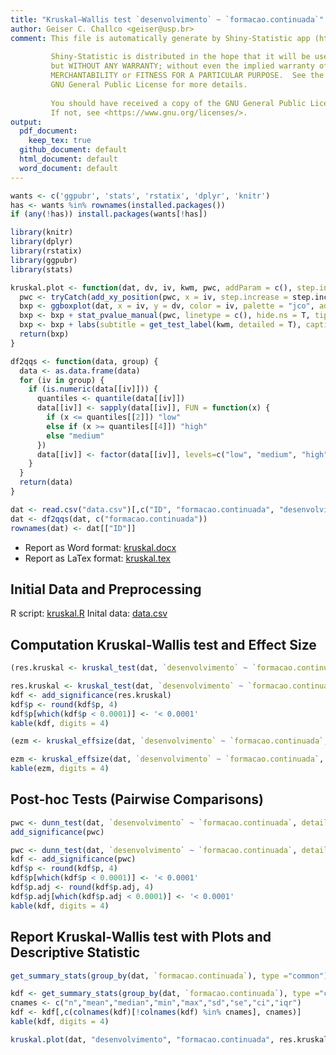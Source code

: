 ```yaml
---
title: "Kruskal–Wallis test `desenvolvimento` ~ `formacao.continuada`"
author: Geiser C. Challco <geiser@usp.br>
comment: This file is automatically generate by Shiny-Statistic app (https://statistic.geiser.tech/)
         
         Shiny-Statistic is distributed in the hope that it will be useful,
         but WITHOUT ANY WARRANTY; without even the implied warranty of
         MERCHANTABILITY or FITNESS FOR A PARTICULAR PURPOSE.  See the
         GNU General Public License for more details.
         
         You should have received a copy of the GNU General Public License.
         If not, see <https://www.gnu.org/licenses/>.
output:
  pdf_document:
    keep_tex: true
  github_document: default
  html_document: default
  word_document: default
---
```


```r
wants <- c('ggpubr', 'stats', 'rstatix', 'dplyr', 'knitr')
has <- wants %in% rownames(installed.packages())
if (any(!has)) install.packages(wants[!has])

library(knitr)
library(dplyr)
library(rstatix)
library(ggpubr)
library(stats)

kruskal.plot <- function(dat, dv, iv, kwm, pwc, addParam = c(), step.increase = 0.005) {
  pwc <- tryCatch(add_xy_position(pwc, x = iv, step.increase = step.increase), error = function(e) NULL)
  bxp <- ggboxplot(dat, x = iv, y = dv, color = iv, palette = "jco", add=addParam)
  bxp <- bxp + stat_pvalue_manual(pwc, linetype = c(), hide.ns = T, tip.length = 0)
  bxp <- bxp + labs(subtitle = get_test_label(kwm, detailed = T), caption = get_pwc_label(pwc))
  return(bxp)
}

df2qqs <- function(data, group) {
  data <- as.data.frame(data)
  for (iv in group) {
    if (is.numeric(data[[iv]])) {
      quantiles <- quantile(data[[iv]])
      data[[iv]] <- sapply(data[[iv]], FUN = function(x) {
        if (x <= quantiles[[2]]) "low"
        else if (x >= quantiles[[4]]) "high"
        else "medium"
      })
      data[[iv]] <- factor(data[[iv]], levels=c("low", "medium", "high"))
    }
  }
  return(data)
}

dat <- read.csv("data.csv")[,c("ID", "formacao.continuada", "desenvolvimento")]
dat <- df2qqs(dat, c("formacao.continuada"))
rownames(dat) <- dat[["ID"]]
```

* Report as Word format: [kruskal.docx](kruskal.docx)
* Report as LaTex format: [kruskal.tex](kruskal.tex)

## Initial Data and Preprocessing

R script: [kruskal.R](kruskal.R)
Inital data: [data.csv](data.csv)


## Computation Kruskal-Wallis test and Effect Size

```r
(res.kruskal <- kruskal_test(dat, `desenvolvimento` ~ `formacao.continuada`))
```

```r
res.kruskal <- kruskal_test(dat, `desenvolvimento` ~ `formacao.continuada`)
kdf <- add_significance(res.kruskal)
kdf$p <- round(kdf$p, 4)
kdf$p[which(kdf$p < 0.0001)] <- '< 0.0001'
kable(kdf, digits = 4)
```

```r
(ezm <- kruskal_effsize(dat, `desenvolvimento` ~ `formacao.continuada`, ci = TRUE))
```

```r
ezm <- kruskal_effsize(dat, `desenvolvimento` ~ `formacao.continuada`, ci = TRUE)
kable(ezm, digits = 4)
```

## Post-hoc Tests (Pairwise Comparisons)

```r
pwc <- dunn_test(dat, `desenvolvimento` ~ `formacao.continuada`, detailed=T, p.adjust.method = "bonferroni")
add_significance(pwc)
```

```r
pwc <- dunn_test(dat, `desenvolvimento` ~ `formacao.continuada`, detailed=T, p.adjust.method = "bonferroni")
kdf <- add_significance(pwc)
kdf$p <- round(kdf$p, 4)
kdf$p[which(kdf$p < 0.0001)] <- '< 0.0001'
kdf$p.adj <- round(kdf$p.adj, 4)
kdf$p.adj[which(kdf$p.adj < 0.0001)] <- '< 0.0001'
kable(kdf, digits = 4)
```

## Report Kruskal-Wallis test with Plots and Descriptive Statistic

```r
get_summary_stats(group_by(dat, `formacao.continuada`), type ="common")
```

```r
kdf <- get_summary_stats(group_by(dat, `formacao.continuada`), type ="common")
cnames <- c("n","mean","median","min","max","sd","se","ci","iqr")
kdf <- kdf[,c(colnames(kdf)[!colnames(kdf) %in% cnames], cnames)]
kable(kdf, digits = 4)
```

```r
kruskal.plot(dat, "desenvolvimento", "formacao.continuada", res.kruskal, pwc, c("jitter"))
```